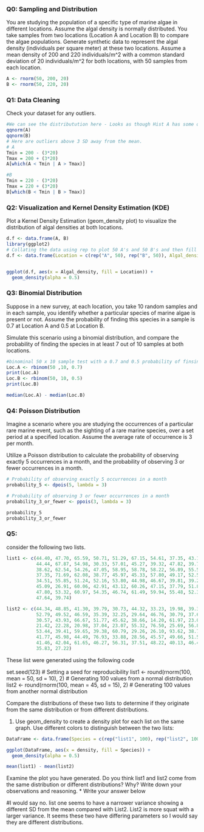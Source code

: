 ### Q0: Sampling and Distribution

You are studying the population of a specific type of marine algae in different locations. Assume the algal density is normally distributed. You take samples from two locations (Location A and Location B) to compare the algae populations. Generate synthetic data to represent the algal density (individuals per square meter) at these two locations. Assume a mean density of 200 and 220 individuals/m^2 with a common standard deviation of 20 individuals/m^2 for both locations, with 50 samples from each location.


```{r}
A <- rnorm(50, 200, 20)
B <- rnorm(50, 220, 20)
```

### Q1: Data Cleaning

Check your dataset for any outliers.


```{r}
#We can see the distributution here - Looks as though Hist A has some outliers on the lower end of the scale
qqnorm(A)
qqnorm(B)
# Here are outliers above 3 SD away from the mean.
# A
Tmin = 200 - (3*20)
Tmax = 200 + (3*20)
A[which(A < Tmin | A > Tmax)]

#B 
Tmin = 220 - (3*20)
Tmax = 220 + (3*20)
B[which(B < Tmin | B > Tmax)]
```

### Q2: Visualization and Kernel Density Estimation (KDE)

Plot a Kernel Density Estimation (geom_density plot) to visualize the distribution of algal densities at both locations.

```{r}
d.f <- data.frame(A, B)
library(ggplot2)
# Collating the data using rep to plot 50 A's and 50 B's and then fill sheet with rnorm data. 
d.f <- data.frame(Location = c(rep("A", 50), rep("B", 50)), Algal_density = c(A, B))


ggplot(d.f, aes(x = Algal_density, fill = Location)) +
  geom_density(alpha = 0.5)


```

### Q3: Binomial Distribution
Suppose in a new survey, at each location, you take 10 random samples and in each sample, you identify whether a particular species of marine algae is present or not. Assume the probability of finding this species in a sample is 0.7 at Location A and 0.5 at Location B.

Simulate this scenario using a binomial distribution, and compare the probability of finding the species in at least 7 out of 10 samples at both locations.

```{r}
#binominal 50 x 10 sample test with a 0.7 and 0.5 probability of finsing the algal species
Loc.A <- rbinom(50 ,10, 0.7)
print(Loc.A)
Loc.B <- rbinom(50, 10, 0.5)
print(Loc.B)

median(Loc.A) - median(Loc.B)
```

### Q4: Poisson Distribution
Imagine a scenario where you are studying the occurrences of a particular rare marine event, such as the sighting of a rare marine species, over a set period at a specified location. Assume the average rate of occurrence is 3 per month.

Utilize a Poisson distribution to calculate the probability of observing exactly 5 occurrences in a month, and the probability of observing 3 or fewer occurrences in a month.

```{r}
# Probability of observing exactly 5 occurrences in a month
probability_5 <- dpois(5, lambda = 3)

# Probability of observing 3 or fewer occurrences in a month
probability_3_or_fewer <- ppois(3, lambda = 3)

probability_5
probability_3_or_fewer
```

### Q5: 
consider the following two lists. 

```{r}
list1 <- c(44.40, 47.70, 65.59, 50.71, 51.29, 67.15, 54.61, 37.35, 43.13, 45.54, 62.24, 53.60, 54.01, 51.11, 
           44.44, 67.87, 54.98, 30.33, 57.01, 45.27, 39.32, 47.82, 39.74, 42.71, 43.75, 33.13, 58.38, 51.53, 
           38.62, 62.54, 54.26, 47.05, 58.95, 58.78, 58.22, 56.89, 55.54, 49.38, 46.94, 46.20, 43.05, 47.92, 
           37.35, 71.69, 62.08, 38.77, 45.97, 45.33, 57.80, 49.17, 52.53, 49.71, 49.57, 63.69, 47.74, 65.16, 
           34.51, 55.85, 51.24, 52.16, 53.80, 44.98, 46.67, 39.81, 39.28, 53.04, 54.48, 50.53, 59.22, 70.50, 
           45.09, 26.91, 60.06, 42.91, 43.12, 60.26, 47.15, 37.79, 51.81, 48.61, 50.06, 53.85, 46.29, 56.44, 
           47.80, 53.32, 60.97, 54.35, 46.74, 61.49, 59.94, 55.48, 52.39, 43.72, 63.61, 44.00, 71.87, 65.33, 
           47.64, 39.74)

list2 <- c(44.34, 48.85, 41.30, 39.79, 30.73, 44.32, 33.23, 19.98, 39.30, 58.78, 36.37, 54.12, 20.73, 44.17, 
           52.79, 49.52, 46.59, 35.39, 32.25, 29.64, 46.76, 30.79, 37.64, 41.16, 72.66, 35.22, 48.53, 46.17, 
           30.57, 43.93, 66.67, 51.77, 45.62, 38.66, 14.20, 61.97, 23.09, 56.10, 73.64, 23.34, 55.53, 41.07, 
           21.42, 22.28, 20.98, 37.04, 23.07, 55.32, 76.50, 25.69, 56.82, 56.54, 49.98, 29.87, 43.21, 40.79, 
           53.44, 39.41, 59.65, 39.38, 60.79, 29.26, 26.10, 93.62, 38.75, 49.47, 54.55, 37.74, 52.75, 50.53, 
           41.77, 45.98, 44.49, 76.93, 33.88, 28.56, 45.57, 49.66, 51.55, 38.12, 29.05, 63.95, 39.76, 32.02, 
           41.46, 42.04, 61.65, 46.27, 56.31, 37.51, 48.22, 40.13, 46.42, 31.57, 25.34, 74.96, 54.01, 26.23, 
           35.83, 27.22)

```

These list were generated using the following code

set.seed(123)  # Setting a seed for reproducibility
list1 <- round(rnorm(100, mean = 50, sd = 10), 2)  # Generating 100 values from a normal distribution
list2 <- round(rnorm(100, mean = 45, sd = 15), 2)  # Generating 100 values from another normal distribution


Compare the distributions of these two lists to determine if they originate from the same distribution or from different distributions.

1. Use geom_density to create a density plot for each list on the same graph. Use different colors to distinguish between the two lists:
```{r}
DataFrame <- data.frame(Species = c(rep("list1", 100), rep("list2", 100)), density = c(list1, list2))

ggplot(DataFrame, aes(x = density, fill = Species)) +
  geom_density(alpha = 0.5)

mean(list1) - mean(list2)

```

Examine the plot you have generated. Do you think list1 and list2 come from the same distribution or different distributions? Why?
Write down your observations and reasoning.
* Write your answer below

#I would say no. list one seems to have a narrower variance showing a different SD from the mean compared with List2. List2 is more squat with a larger variance. It seems these two have differing parameters so I would say they are different distributions.
